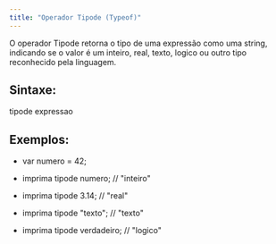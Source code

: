 ```yaml
---
title: "Operador Tipode (Typeof)"
---
```


O operador Tipode retorna o tipo de uma expressão como uma string, indicando se o valor é um inteiro, real, texto, logico ou outro tipo reconhecido pela linguagem.

## Sintaxe:

tipode expressao

## Exemplos: 

* var numero = 42;

* imprima tipode numero;       // "inteiro"

* imprima tipode 3.14;         // "real"

* imprima tipode "texto";      // "texto"

* imprima tipode verdadeiro;   // "logico"


